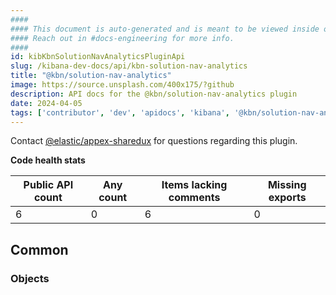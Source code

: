 ```yaml
---
####
#### This document is auto-generated and is meant to be viewed inside our experimental, new docs system.
#### Reach out in #docs-engineering for more info.
####
id: kibKbnSolutionNavAnalyticsPluginApi
slug: /kibana-dev-docs/api/kbn-solution-nav-analytics
title: "@kbn/solution-nav-analytics"
image: https://source.unsplash.com/400x175/?github
description: API docs for the @kbn/solution-nav-analytics plugin
date: 2024-04-05
tags: ['contributor', 'dev', 'apidocs', 'kibana', '@kbn/solution-nav-analytics']
---
```




Contact [@elastic/appex-sharedux](https://github.com/orgs/elastic/teams/appex-sharedux) for questions regarding this plugin.

**Code health stats**

| Public API count  | Any count | Items lacking comments | Missing exports |
|-------------------|-----------|------------------------|-----------------|
| 6 | 0 | 6 | 0 |

## Common

### Objects
<DocDefinitionList data={kbnSolutionNavAnalyticsObj.common.objects}/>

